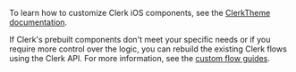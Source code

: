 To learn how to customize Clerk iOS components, see the [ClerkTheme documentation](/docs/references/ios/clerk-theme).

If Clerk's prebuilt components don't meet your specific needs or if you require more control over the logic, you can rebuild the existing Clerk flows using the Clerk API. For more information, see the [custom flow guides](/docs/custom-flows/overview).
